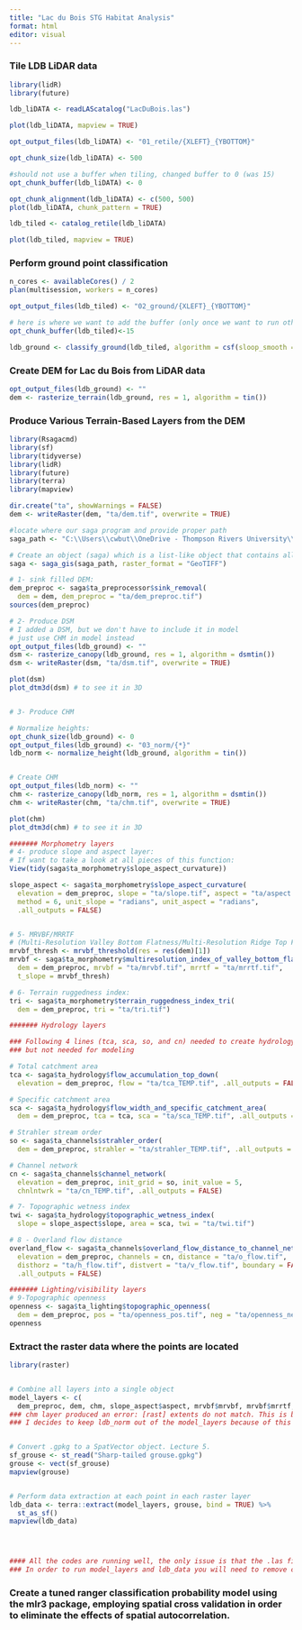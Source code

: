 ---
title: "Lac du Bois STG Habitat Analysis"
format: html
editor: visual
---

### Tile LDB LiDAR data

```{r}
library(lidR)
library(future)

ldb_liDATA <- readLAScatalog("LacDuBois.las")

plot(ldb_liDATA, mapview = TRUE)

opt_output_files(ldb_liDATA) <- "01_retile/{XLEFT}_{YBOTTOM}"

opt_chunk_size(ldb_liDATA) <- 500

#should not use a buffer when tiling, changed buffer to 0 (was 15)
opt_chunk_buffer(ldb_liDATA) <- 0

opt_chunk_alignment(ldb_liDATA) <- c(500, 500)
plot(ldb_liDATA, chunk_pattern = TRUE)

ldb_tiled <- catalog_retile(ldb_liDATA)

plot(ldb_tiled, mapview = TRUE)
```

### Perform ground point classification

```{r}
n_cores <- availableCores() / 2
plan(multisession, workers = n_cores)

opt_output_files(ldb_tiled) <- "02_ground/{XLEFT}_{YBOTTOM}"

# here is where we want to add the buffer (only once we want to run other functions than tiling) 
opt_chunk_buffer(ldb_tiled)<-15

ldb_ground <- classify_ground(ldb_tiled, algorithm = csf(sloop_smooth = TRUE))
```

### Create DEM for Lac du Bois from LiDAR data

```{r}
opt_output_files(ldb_ground) <- ""
dem <- rasterize_terrain(ldb_ground, res = 1, algorithm = tin())
```

### Produce Various Terrain-Based Layers from the DEM

```{r}
library(Rsagacmd)
library(sf)
library(tidyverse)
library(lidR)
library(future)
library(terra)
library(mapview)

dir.create("ta", showWarnings = FALSE)
dem <- writeRaster(dem, "ta/dem.tif", overwrite = TRUE)

#locate where our saga program and provide proper path
saga_path <- "C:\\Users\\cwbut\\OneDrive - Thompson Rivers University\\Documents\\Eco modelling\\Assignment 8 - Big data, SAGA GIS-20240312\\saga-9.3.2_x64\\saga-9.3.2_x64/saga_cmd.exe"

# Create an object (saga) which is a list-like object that contains all of the SAGA GIS functions.
saga <- saga_gis(saga_path, raster_format = "GeoTIFF")

# 1- sink filled DEM:
dem_preproc <- saga$ta_preprocessor$sink_removal(
  dem = dem, dem_preproc = "ta/dem_preproc.tif")
sources(dem_preproc)

# 2- Produce DSM
# I added a DSM, but we don't have to include it in model
# just use CHM in model instead
opt_output_files(ldb_ground) <- ""
dsm <- rasterize_canopy(ldb_ground, res = 1, algorithm = dsmtin())
dsm <- writeRaster(dsm, "ta/dsm.tif", overwrite = TRUE)

plot(dsm)
plot_dtm3d(dsm) # to see it in 3D


# 3- Produce CHM

# Normalize heights: 
opt_chunk_size(ldb_ground) <- 0
opt_output_files(ldb_ground) <- "03_norm/{*}"
ldb_norm <- normalize_height(ldb_ground, algorithm = tin())


# Create CHM
opt_output_files(ldb_norm) <- ""
chm <- rasterize_canopy(ldb_norm, res = 1, algorithm = dsmtin())
chm <- writeRaster(chm, "ta/chm.tif", overwrite = TRUE)

plot(chm)
plot_dtm3d(chm) # to see it in 3D

####### Morphometry layers
# 4- produce slope and aspect layer:
# If want to take a look at all pieces of this function:
View(tidy(saga$ta_morphometry$slope_aspect_curvature))

slope_aspect <- saga$ta_morphometry$slope_aspect_curvature(
  elevation = dem_preproc, slope = "ta/slope.tif", aspect = "ta/aspect.tif", 
  method = 6, unit_slope = "radians", unit_aspect = "radians",
  .all_outputs = FALSE)


# 5- MRVBF/MRRTF
# (Multi-Resolution Valley Bottom Flatness/Multi-Resolution Ridge Top Flatness)
mrvbf_thresh <- mrvbf_threshold(res = res(dem)[1])
mrvbf <- saga$ta_morphometry$multiresolution_index_of_valley_bottom_flatness_mrvbf(
  dem = dem_preproc, mrvbf = "ta/mrvbf.tif", mrrtf = "ta/mrrtf.tif", 
  t_slope = mrvbf_thresh)

# 6- Terrain ruggedness index:
tri <- saga$ta_morphometry$terrain_ruggedness_index_tri(
  dem = dem_preproc, tri = "ta/tri.tif")

####### Hydrology layers

### Following 4 lines (tca, sca, so, and cn) needed to create hydrology layers
### but not needed for modeling

# Total catchment area
tca <- saga$ta_hydrology$flow_accumulation_top_down(
  elevation = dem_preproc, flow = "ta/tca_TEMP.tif", .all_outputs = FALSE)

# Specific catchment area
sca <- saga$ta_hydrology$flow_width_and_specific_catchment_area(
  dem = dem_preproc, tca = tca, sca = "ta/sca_TEMP.tif", .all_outputs = FALSE)

# Strahler stream order
so <- saga$ta_channels$strahler_order(
  dem = dem_preproc, strahler = "ta/strahler_TEMP.tif", .all_outputs = FALSE)

# Channel network
cn <- saga$ta_channels$channel_network(
  elevation = dem_preproc, init_grid = so, init_value = 5,
  chnlntwrk = "ta/cn_TEMP.tif", .all_outputs = FALSE)

# 7- Topographic wetness index
twi <- saga$ta_hydrology$topographic_wetness_index(
  slope = slope_aspect$slope, area = sca, twi = "ta/twi.tif")

# 8 - Overland flow distance
overland_flow <- saga$ta_channels$overland_flow_distance_to_channel_network(
  elevation = dem_preproc, channels = cn, distance = "ta/o_flow.tif", 
  disthorz = "ta/h_flow.tif", distvert = "ta/v_flow.tif", boundary = FALSE, 
  .all_outputs = FALSE)

####### Lighting/visibility layers
# 9-Topographic openness
openness <- saga$ta_lighting$topographic_openness(
  dem = dem_preproc, pos = "ta/openness_pos.tif", neg = "ta/openness_neg.tif")
openness

```

### Extract the raster data where the points are located

```{r}
library(raster)


# Combine all layers into a single object
model_layers <- c(
  dem_preproc, dem, chm, slope_aspect$aspect, mrvbf$mrvbf, mrvbf$mrrtf, tri, tca, sca, so, cn, twi, overland_flow$distance, openness$pos, openness$neg)
### chm layer produced an error: [rast] extents do not match. This is because I was doing trial runs with the .las file from Assignment 7 and the locations don't overlap.  ldb_norm gave a warning:elements of x are not a spatraster
### I decides to keep ldb_norm out of the model_layers because of this warning.


# Convert .gpkg to a SpatVector object. Lecture 5.
sf_grouse <- st_read("Sharp-tailed grouse.gpkg") 
grouse <- vect(sf_grouse) 
mapview(grouse)


# Perform data extraction at each point in each raster layer
ldb_data <- terra::extract(model_layers, grouse, bind = TRUE) %>% 
  st_as_sf()
mapview(ldb_data)




#### All the codes are running well, the only issue is that the .las file I used (from A7) doesn't cover the same area as the grouse geopackage. It would be worth running the codes with the proper .las file, but I don't know how to do that without waiting 3 days for it to run.
### In order to run model_layers and ldb_data you will need to remove chm from the list above.
```

### Create a tuned ranger classification probability model using the mlr3 package, employing spatial cross validation in order to eliminate the effects of spatial autocorrelation.

```{r}

```

